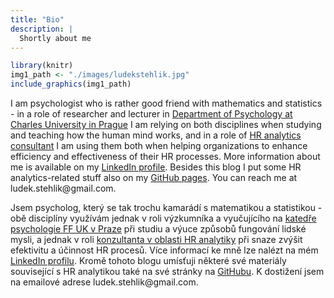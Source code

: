 ```yaml
---
title: "Bio"
description: |
  Shortly about me
---
```


```r
library(knitr)
img1_path <- "./images/ludekstehlik.jpg"
include_graphics(img1_path)
```
I am psychologist who is rather good friend with mathematics and statistics - in a role of researcher and lecturer in [Department of Psychology at Charles University in Prague](https://kps.ff.cuni.cz/cs/) I am relying on both disciplines when studying and teaching how the human mind works, and in a role of [HR analytics consultant]((https://www2.deloitte.com/cz/cs/pages/deloitte-analytics/topics/advanced-analytics.html)) I am using them both when helping organizations to enhance efficiency and effectiveness of their HR processes. More information about me is available on my [LinkedIn profile](https://www.linkedin.com/in/ludekstehlik/). Besides this blog I put some HR analytics-related stuff also on my [GitHub pages](https://github.com/lstehlik2809). You can reach me at ludek.stehlik@gmail.com.  

Jsem psycholog, který se tak trochu kamarádí s matematikou a statistikou - obě disciplíny využívám jednak v roli výzkumníka a vyučujícího na [katedře psychologie FF UK v Praze](https://kps.ff.cuni.cz/cs/) při studiu a výuce způsobů fungování lidské mysli, a jednak v roli [konzultanta v oblasti HR analytiky](https://www2.deloitte.com/cz/cs/pages/deloitte-analytics/topics/advanced-analytics.html) při snaze zvýšit efektivitu a účinnost HR procesů. Více informací ke mně lze nalézt na mém [LinkedIn profilu](https://www.linkedin.com/in/ludekstehlik/). Kromě tohoto blogu umísťuji některé své materiály související s HR analytikou také na své stránky na [GitHubu](https://github.com/lstehlik2809). K dostižení jsem na emailové adrese ludek.stehlik@gmail.com.